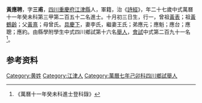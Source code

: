 {{明清人物信息框
| 姓名 = 黃應聘
| 原名 =
| 圖片名稱= 
| 圖片大小 =
| 圖片說明 = 
| 最高職務 =
| 國家 = 大明 
| 爵位 =
| 籍貫 = [[四川|四川]][[重慶府|重慶府]][[江津縣|江津縣]]
| 族裔 = 
| 旗籍 = 
| 字號 = 
| 諡號 =
| 出生日期 = 十月初三日
| 出生地點 =
| 逝世日期 = 
| 逝世地點 =
| 墓葬 =
| 配偶 = 李氏、王氏
| 親屬 = 曾祖[[黃表|黃表]]，祖[[黃鶴齡|黃鶴齡]]，父[[黃熹|黃熹]]，母曾氏
| 出身 =
* 萬曆十一年癸未科進士
| 經歷 =
| 著作 =  
}}
'''黃應聘'''{{BD|1557年||1616年||}}，字'''三甫'''，[[四川|四川]][[重慶府|重慶府]][[江津縣|江津縣]]人，軍籍，治《[[詩經|詩經]]》，年二十七歲中式萬曆十一年癸未科第三甲第二百五十二名進士。十月初三日生，行一，曾祖[[黃表|黃表]]；祖[[黃鶴齡|黃鶴齡]]；父[[黃熹|黃熹]]；母曾氏。[[具慶下|具慶下]]，妻李氏，繼妻王氏；弟應元；應魁；應台；應聰；應約。由縣學附學生中式四川鄉試第十六名[[舉人|舉人]]，[[會試|會試]]中式第二百九十一名<ref>《萬曆十一年癸未科進士登科錄》</ref>。

== 参考资料 ==
{{reflist}}

{{萬曆十一年癸未科殿试金榜}}

{{Authority control}}

{{DEFAULTSORT:HL}}
[[Category:黄姓|Category:黄姓]]
[[Category:江津人|Category:江津人]]
[[Category:萬曆七年己卯科四川鄉試舉人|Category:萬曆七年己卯科四川鄉試舉人]]


{{明朝人物小作品}}